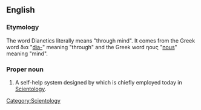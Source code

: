 ==English==

===Etymology===
The word Dianetics literally means "through mind". It comes from the Greek word δια "[[dia-]]" meaning "through" and the Greek word ηους "[[nous]]" meaning "mind".

===Proper noun===
{{en-proper noun}}

# A self-help system designed by {{w|L. Ron Hubbard}} which is chiefly employed today in [[Scientology]].

[[Category:Scientology]]